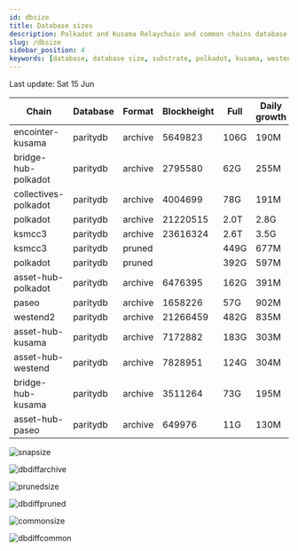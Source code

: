 ```yaml
---
id: dbsize
title: Database sizes
description: Polkadot and Kusama Relaychain and common chains database sizes
slug: /dbsize
sidebar_position: 4
keywords: [database, database size, substrate, polkadot, kusama, westend]
---
```



Last update: Sat 15 Jun

| Chain    | Database   | Format | Blockheight | Full         | Daily growth |
| ------------------------| ----------- | -------- | ------- | ---------- | ----- | 
| encointer-kusama | paritydb | archive | 5649823 | 106G | 190M |
| bridge-hub-polkadot | paritydb | archive | 2795580 | 62G | 255M |
| collectives-polkadot | paritydb | archive | 4004699 | 78G | 191M |
| polkadot | paritydb | archive | 21220515 | 2.0T | 2.8G |
| ksmcc3 | paritydb | archive | 23616324 | 2.6T | 3.5G |
| ksmcc3 | paritydb | pruned |  | 449G | 677M |
| polkadot | paritydb | pruned |  | 392G | 597M |
| asset-hub-polkadot | paritydb | archive | 6476395 | 162G | 391M |
| paseo | paritydb | archive | 1658226 | 57G | 902M |
| westend2 | paritydb | archive | 21266459 | 482G | 835M |
| asset-hub-kusama | paritydb | archive | 7172882 | 183G | 303M |
| asset-hub-westend | paritydb | archive | 7828951 | 124G | 304M |
| bridge-hub-kusama | paritydb | archive | 3511264 | 73G | 195M |
| asset-hub-paseo | paritydb | archive | 649976 | 11G | 130M |

![snapsize](/img/archivesize.png)

![dbdiffarchive](/img/dbdiffrelay.png)

![prunedsize](/img/prunedsize.png)

![dbdiffpruned](/img/dbdiffpruned.png)

![commonsize](/img/commonsize.png)

![dbdiffcommon](/img/dbdiffcommon.png)
